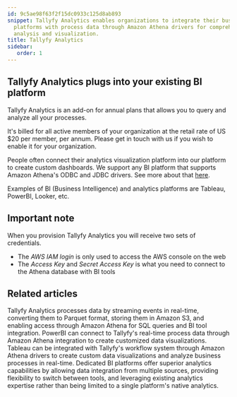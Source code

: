 ```yaml
---
id: 9c5ae98f63f2f15dc0933c125d8ab893
snippet: Tallyfy Analytics enables organizations to integrate their business intelligence
  platforms with process data through Amazon Athena drivers for comprehensive data
  analysis and visualization.
title: Tallyfy Analytics
sidebar:
   order: 1
---
```


## Tallyfy Analytics plugs into your existing BI platform

Tallyfy Analytics is an add-on for annual plans that allows you to query and analyze all your processes.

It's billed for all active members of your organization at the retail rate of US $20 per member, per annum. Please get in touch with us if you wish to enable it for your organization.

People often connect their analytics visualization platform into our platform to create custom dashboards. We support any BI platform that supports Amazon Athena's ODBC and JDBC drivers. See more about that [here](https://docs.aws.amazon.com/athena/latest/ug/athena-bi-tools-jdbc-odbc.html).

Examples of BI (Business Intelligence) and analytics platforms are Tableau, PowerBI, Looker, etc.

## Important note

When you provision Tallyfy Analytics you will receive two sets of credentials.

* The _AWS IAM login_ is only used to access the AWS console on the web
* The _Access Key_ and _Secret Access Key_ is what you need to connect to the Athena database with BI tools


<PageTree />


## Related articles
<CardGrid>
<LinkTitleCard header="<b>Analytics > How Tallyfy Analytics works</b>" href="/products/pro/integrations/analytics/how-does-tallyfy-analytics-process-my-data/" > Tallyfy Analytics processes data by streaming events in real-time, converting them to Parquet format, storing them in Amazon S3, and enabling access through Amazon Athena for SQL queries and BI tool integration. </LinkTitleCard>
<LinkTitleCard header="<b>Analytics > PowerBI</b>" href="/products/pro/integrations/analytics/powerbi/" > PowerBI can connect to Tallyfy's real-time process data through Amazon Athena integration to create customized data visualizations. </LinkTitleCard>
<LinkTitleCard header="<b>Analytics > Tableau</b>" href="/products/pro/integrations/analytics/tableau/" > Tableau can be integrated with Tallyfy's workflow system through Amazon Athena drivers to create custom data visualizations and analyze business processes in real-time. </LinkTitleCard>
<LinkTitleCard header="<b>Analytics > Why use BI platforms vs. native analytics?</b>" href="/products/pro/integrations/analytics/why-use-a-dedicated-bi-platform-with-tallyfy/" > Dedicated BI platforms offer superior analytics capabilities by allowing data integration from multiple sources, providing flexibility to switch between tools, and leveraging existing analytics expertise rather than being limited to a single platform's native analytics. </LinkTitleCard>
</CardGrid>